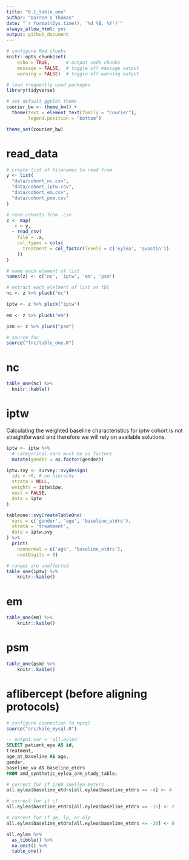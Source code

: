 ```yaml
---
title: "0.1_table_one"
author: "Darren S Thomas"
date: "`r format(Sys.time(), '%d %B, %Y')`"
always_allow_html: yes
output: github_document
---
```


```r
# configure Rmd chunks
knitr::opts_chunk$set(
    echo = TRUE,      # output code chunks
    message = FALSE,  # toggle off message output 
    warning = FALSE)  # toggle off warning output

# load frequently used packages
library(tidyverse)

# set default ggplot theme
courier_bw <- theme_bw() +
  theme(text = element_text(family = "Courier"),
        legend.position = "bottom")

theme_set(courier_bw)
```

# read_data

```r
# create list of filenames to read from
y <- list(
  "data/cohort_nc.csv",
  "data/cohort_iptw.csv",
  "data/cohort_em.csv",
  "data/cohort_psm.csv"
)

# read cohorts from .csv
z <- map(
  .x = y,
  ~ read_csv(
    file = .x,
    col_types = cols(
      treatment = col_factor(levels = c('eylea', 'avastin'))
    ))
)

# name each element of list
names(z) <- c('nc', 'iptw', 'em', 'psm')

# extract each elelment of list as tbl
nc <- z %>% pluck("nc")

iptw <- z %>% pluck("iptw")
  
em <- z %>% pluck("em")

psm <- z %>% pluck("psm")
```
  
```r
# source fnc
source("fnc/table_one.R")
```

# nc

```r
table_one(nc) %>% 
  knitr::kable()
```

# iptw

Calculating the weighted baseline characteristics for iptw cohort is not straightforward and therefore we will rely on available solutions.

```r
iptw <- iptw %>%
  # categorical vars must be as factors
  mutate(gender = as.factor(gender))

iptw.svy <- survey::svydesign(
  ids = ~0, # no hierachy
  strata = NULL,
  weights = iptw$ipw,
  nest = FALSE,
  data = iptw
)
```

```r
tableone::svyCreateTableOne(
  vars = c('gender', 'age', 'baseline_etdrs'),
  strata = 'treatment',
  data = iptw.svy
) %>% 
  print(
    nonnormal = c('age', 'baseline_etdrs'),
    contDigits = 0)
```

```r
# ranges are unaffected
table_one(iptw) %>% 
    knitr::kable()
```
# em

```r
table_one(em) %>% 
    knitr::kable()
```


# psm

```r
table_one(psm) %>% 
    knitr::kable()
```

# aflibercept (before aligning protocols)

```r
# configure connection to mysql
source("src/kale_mysql.R")
```

```sql
-- output.var = 'all.eylea'
SELECT patient_eye AS id,
treatment,
age_at_baseline AS age,
gender,
baseline_va AS baseline_etdrs
FROM amd_synthetic_eylea_arm_study_table;
```

```r
# correct for if 1/60 snellen meters
all.eylea$baseline_etdrs[all.eylea$baseline_etdrs == -4] <- 4

# correct for it cf
all.eylea$baseline_etdrs[all.eylea$baseline_etdrs == -15] <- 2

# correct for if gm, lp, or nlp
all.eylea$baseline_etdrs[all.eylea$baseline_etdrs <= -30] <- 0

all.eylea %>% 
  as_tibble() %>% 
  na.omit() %>% 
  table_one()
```

